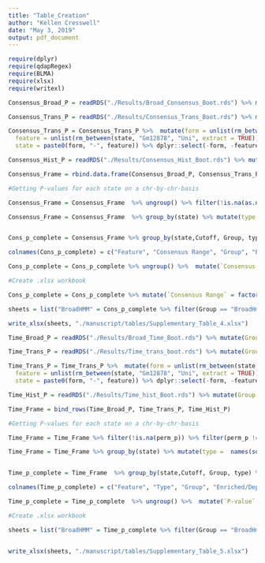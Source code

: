 ```yaml
---
title: "Table_Creation"
author: "Kellen Cresswell"
date: "May 3, 2019"
output: pdf_document
---
```


```r
require(dplyr)
require(qdapRegex)
require(BLMA)
require(xlsx)
require(writexl)
```

```r
Consensus_Broad_P = readRDS("./Results/Broad_Consensus_Boot.rds") %>% mutate(Group = "BroadHmm")

Consensus_Trans_P = readRDS("./Results/Consensus_Trans_Boot.rds") %>% mutate(Group = "TFBS")

Consensus_Trans_P = Consensus_Trans_P %>%  mutate(form = unlist(rm_between(state, "Tfbs", "Gm", extract = TRUE)),
  feature = unlist(rm_between(state, "Gm12878", "Uni", extract = TRUE)),
  state = paste0(form, "-", feature)) %>% dplyr::select(-form, -feature)

Consensus_Hist_P = readRDS("./Results/Consensus_Hist_Boot.rds") %>% mutate(Group = "Histones") %>% mutate(state = unlist(rm_between(state, "Gm12878", "StdPk", extract = TRUE)))

Consensus_Frame = rbind.data.frame(Consensus_Broad_P, Consensus_Trans_P, Consensus_Hist_P)

```

```r
#Getting P-values for each state on a chr-by-chr-basis

Consensus_Frame = Consensus_Frame  %>% ungroup() %>% filter(!is.na(as.numeric(perm_p))) %>% filter(perm_p != 0)

Consensus_Frame = Consensus_Frame  %>% group_by(state) %>% mutate(type =  names(sort(table(as.character(type)),decreasing=TRUE))[1])


Cons_p_complete = Consensus_Frame %>% group_by(state,Cutoff, Group, type) %>%  do(tidy(addCLT(as.numeric(.$perm_p))))

colnames(Cons_p_complete) = c("Feature", "Consensus Range", "Group", "Enriched/Depleted", "P-value")

Cons_p_complete = Cons_p_complete %>% ungroup() %>%  mutate(`Consensus Range` = ifelse(`Consensus Range` == 2, "<2",                                                   ifelse(`Consensus Range` ==4, "2-4", ">4"))) %>% mutate(`P-value` = formatC(`P-value`, format = "e", digits = 2)) 

#Create .xlsx workbook

Cons_p_complete = Cons_p_complete %>% mutate(`Consensus Range` = factor(`Consensus Range`, levels = c("<2", "2-4", ">4")))

sheets = list("BroadHMM" = Cons_p_complete %>% filter(Group == "BroadHmm") %>% mutate(Feature = gsub("^[^_]*_","", Feature) )%>% arrange(desc(`Consensus Range`), desc(`Enriched/Depleted`), as.numeric(`P-value`)) %>% dplyr::select(-Group) , "TFBS" = Cons_p_complete %>% filter(Group == "TFBS")%>% arrange(desc(`Consensus Range`), desc(`Enriched/Depleted`), as.numeric(`P-value`)) %>% dplyr::select(-Group), "Histones" = Cons_p_complete %>% filter(Group == "Histones")  %>% arrange(desc(`Consensus Range`), desc(`Enriched/Depleted`), as.numeric(`P-value`)) %>% dplyr::select(-Group))

write_xlsx(sheets, "./manuscript/tables/Supplementary_Table_4.xlsx")
```


```r
Time_Broad_P = readRDS("./Results/Broad_Time_Boot.rds") %>% mutate(Group = "BroadHmm")

Time_Trans_P = readRDS("./Results/Time_trans_boot.rds") %>% mutate(Group = "TFBS")

Time_Trans_P = Time_Trans_P %>%  mutate(form = unlist(rm_between(state, "Tfbs", "Gm", extract = TRUE)),
  feature = unlist(rm_between(state, "Gm12878", "Uni", extract = TRUE)),
  state = paste0(form, "-", feature)) %>% dplyr::select(-form, -feature)

Time_Hist_P = readRDS("./Results/Time_hist_Boot.rds") %>% mutate(Group = "Histones") %>% mutate(state = unlist(rm_between(state, "Gm12878", "StdPk", extract = TRUE)))

Time_Frame = bind_rows(Time_Broad_P, Time_Trans_P, Time_Hist_P)

```

```r
#Getting P-values for each state on a chr-by-chr-basis

Time_Frame = Time_Frame %>% filter(!is.na(perm_p)) %>% filter(perm_p != 0)

Time_Frame = Time_Frame %>% group_by(state) %>% mutate(type =  names(sort(table(as.character(type)),decreasing=TRUE))[1])


Time_p_complete = Time_Frame  %>% group_by(state,Cutoff, Group, type) %>%  do(tidy(addCLT(as.numeric(.$perm_p))))

colnames(Time_p_complete) = c("Feature", "Type", "Group", "Enriched/Depleted", "P-value")

Time_p_complete = Time_p_complete  %>% ungroup() %>%  mutate(`P-value` = formatC(`P-value`, format = "e", digits = 2)) %>% arrange(desc(Type), desc(`Enriched/Depleted`), as.numeric(`P-value`)) %>% mutate(Type =  factor(Type, levels = c("Highly Common TAD", "Early Appearing TAD", "Late Appearing TAD", "Early Disappearing TAD", "Late Disappearing TAD", "Dynamisc TAD"))) %>% arrange(Type)

#Create .xlsx workbook

sheets = list("BroadHMM" = Time_p_complete %>% filter(Group == "BroadHmm") %>% mutate(Feature = gsub("^[^_]*_","", Feature)) %>% arrange(Type, desc(`Enriched/Depleted`), as.numeric(`P-value`))  %>% dplyr::select(-Group), "TFBS" = Time_p_complete %>% filter(Group == "TFBS") %>% arrange(Type, desc(`Enriched/Depleted`), as.numeric(`P-value`)) %>% dplyr::select(-Group), "Histones" = Time_p_complete %>% filter(Group == "Histones") %>% arrange(Type, desc(`Enriched/Depleted`), as.numeric(`P-value`)) %>% dplyr::select(-Group))


write_xlsx(sheets, "./manuscript/tables/Supplementary_Table_5.xlsx")
```

```r

```
